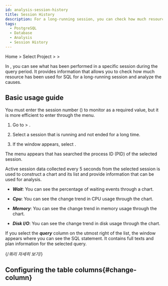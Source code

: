 ```yaml
---
id: analysis-session-history
title: Session History
description: For a long-running session, you can check how much resource has been used for SQL and analyze the causes.
tags:
  - PostgreSQL
  - Database
  - Analysis
  - Session History
---
```


Home > Select Project > <Cmdname sid="side_analysis" className="uitext" /> > <Cmdname sid="side_sessionHistory" className="uitext" />

In <Cmdname sid="side_sessionHistory" className="uitext" />, you can see what has been performed in a specific session during the query period. It provides information that allows you to check how much resource has been used for SQL for a long-running session and analyze the causes.

## Basic usage guide

You must enter the session number (<Cmdname sid="TTL06802" className="uitext" />) to monitor as a required value, but it is more efficient to enter through the <Cmdname sid="side_dbMonitoring" className="uitext" /> menu.

1. Go to <Cmdname sid="side_dashboard" className="uitext" /> &gt; <Cmdname sid="side_dbMonitoring" className="uitext" />.

2. Select a session that is running and not ended for a long time.

   <ImgLang img='db-session-history-01.png' desc='Instance monitoring' />

3. If the <Cmdname sid="session_detail" className="uitext" /> window appears, select <Cmdname sid="TTL06721" className="uitext" />.

   <ImgLang img='db-session-history-02.png' desc='Session History' />

The <Cmdname sid="side_sessionHistory" className="uitext" /> menu appears that has searched the process ID (PID) of the selected session.

<ImgLang img='db-session-history-03.png' desc='Session History' />

Active session data collected every 5 seconds from the selected session is used to construct a chart and its list and provide information that can be used for analysis. 

- **_Wait_**: You can see the percentage of waiting events through a chart.

- **_Cpu_**: You can see the change trend in CPU usage through the chart.

- **_Memory_**: You can see the change trend in memory usage through the chart.

- **_Disk I/O_**: You can see the change trend in disk usage through the chart.

If you select the **_query_** column on the utmost right of the list, the <Cmdname sid="TTL06224" className="uitext" /> window appears where you can see the SQL statement. It contains full texts and plan information for the selected query.

{/*쿼리 자세히 보기*/}

<Dbquerydetails />

## Configuring the table columns{#change-column}


<Dbv2dataeditcolumn />
